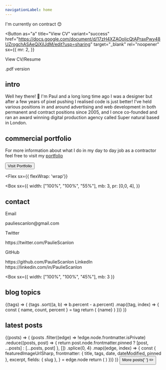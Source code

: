 ```yaml
---
navigationLabel: home
---
```



<Alert variant="error">I'm currently on contract 😊</Alert>
<Divider />
<Divider />

<ProfileInfo />
<Divider />
<Divider />

<Button
  as="a"
  title="View CV"
  variant="success"
  href="https://docs.google.com/document/d/17zH4XZAOoIicQtAPraxPwy48UZrogchASAeQjXjlJdM/edit?usp=sharing"
  target="_blank"
  rel="noopener"
  sx={{
    mr: 2,
  }}
>
  View CV/Resume
</Button>

<Link
  title="View CV/PDF"
  href="https://drive.google.com/file/d/1OH6VR_rqASnqcW6qzdSkvkiLH7SWkesO/view?usp=sharing"
  target="_blank"
  rel="noopener"
>
  .pdf version
</Link>
<Divider />
<Divider />

## intro

Well hey there! 👋 I'm Paul and a long long time ago I was a designer but after a few years of pixel pushing I realised
code is just better! I’ve held various positions in and around advertising and web development in both permanent and
contract positions since 2005, and I once co-founded and ran an award winning digital production agency called Super
natural based in London.

<Divider />

## commercial portfolio

For more information about what I do in my day to day job as a contractor feel free to visit my
[portfolio](http://www.pauliescanlon.io/)

<Button as="a" variant="secondary" href="http://www.pauliescanlon.io/" target="_blank">
  Visit Portfolio
</Button>

<Divider />
<Divider />

<Flex
  sx={{ flexWrap: 'wrap'}}
>
<Box
  sx={{
    width: ["100%", "100%", "55%"],
    mb: 3,
    pr: [0,0, 4],
  }}
>

## contact

<Text>Email</Text>
<Link href="mailto:pauliescanlon@gmail.com" target="_blank" variant="styles.a" rel="noopener">
  pauliescanlon@gmail.com
</Link>
<Divider />

<Text>Twitter</Text>
<Link href="https://twitter.com/PaulieScanlon" target="_blank" variant="styles.a" rel="noopener">
  https://twitter.com/PaulieScanlon
</Link>
<Divider />

<Text>GitHub</Text>
<Link href="https://github.com/PaulieScanlon" target="_blank" variant="styles.a" rel="noopener">
  https://github.com/PaulieScanlon
</Link>
<Divider />

<Text>
  LinkedIn
</Text>
<Link
  href="https://www.linkedin.com/in/PaulieScanlon/"
  target="_blank"
  variant="styles.a"
>
  https://linkedin.com/in/PaulieScanlon
</Link>
<Divider />
<Divider />
</Box>

<Box
  sx={{
    width: ["100%", "100%", "45%"],
    mb: 3
  }}
>

## blog topics

<Divider />

<SourceTags>
  {(tags) => (
    <Box>
      {tags
        .sort((a, b) => b.percent - a.percent)
        .map((tag, index) => {
          const { name, count, percent } = tag
          return (
            <Badge
              key={index}
              variant="primary"
              sx={{
                mr: 2,
                mb: 2,
                color: mix('secondary', 'primary', `${index / tags.length}`),
                borderColor: mix('secondary', 'primary', `${index / tags.length}`),
              }}
            >
              {name}
            </Badge>
          )
        })}
    </Box>
  )}
</SourceTags>

<Divider />
<Divider />

</Box>
</Flex>

## latest posts

<Divider />

<SourceList filter="posts">
  {(posts) => (
    <Grid
      sx={{
        gridTemplateColumns: ['1fr', '1fr', '1fr 1fr'],
      }}
    >
      {posts
        .filter((edge) => !edge.node.frontmatter.isPrivate)
        .reduce((posts, post) => {
          return post.node.frontmatter.pinned ? [post, ...posts] : [...posts, post]
        }, [])
        .splice(0, 4)
        .map((edge, index) => {
          const {
            featuredImageUrlSharp,
            frontmatter: { title, tags, date, dateModified, pinned },
            excerpt,
            fields: { slug },
          } = edge.node
          return (
            <PostCard
              key={index}
              title={title}
              featuredImageUrlSharp={featuredImageUrlSharp}
              tags={tags}
              date={date}
              dateModified={dateModified}
              excerpt={excerpt}
              slug={slug}
              pinned={pinned}
            />
          )
        })}
    </Grid>
  )}
</SourceList>
<Divider />
<Flex
  sx={{
    justifyContent: 'center',
  }}
>
  <Box>
    <Button as={GatsbyLink} variant="ghost" to="/posts">
      More posts{' '}
      <Box as="span" role="img" aria-label="pencil">
        ✏️
      </Box>
    </Button>
  </Box>
</Flex>
